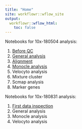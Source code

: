 ```yaml
---
title: "Home"
site: workflowr::wflow_site
output:
  workflowr::wflow_html:
    toc: false
---
```


Notebooks for 10x-180504 analysis:<ol>
<li>[Before QC](10x-180504-beforeQC.html)
<li>[General analysis](10x-180504-general-analysis.html)</li>
<li>[Alignment](10x-180504-alignment.html)</li>
<li>[Monocle analysis](10x-180504-monocle.html)</li>
<li>Velocyto analysis</li>
<li>Mixture cluster</li>
<li>Scmap analysis</li>
<li>Marker genes</li>
</ol>

Notebooks for 10x-180831 analysis: <ol>
<li>[First data inspection](10x-180831-first-inspection.html)</li>
<li>General analysis</li>
<li>Monocle analysis</li>
<li>Velocyto analysis</li>
</ol>
